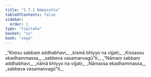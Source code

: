 ```yaml
---
title: "1.7.1 Nāmasutta"
tableOfContents: false
sidebar:
  order: 1
type: "tipitaka"
basket: "su"
book: "saga"
---
```



<DynamicBreadcrumb />

<Division number="61" book="saga" bookNo="12" page="36">

<Paragraph number="311" type="verses" book="saga">
_“Kiṃsu sabbaṃ addhabhavi,_  
_kismā bhiyyo na vijjati;_  
_Kissassu ekadhammassa,_  
_sabbeva vasamanvagū”ti._  

</Paragraph>

<Paragraph number="312" type="verses" book="saga">
_“Nāmaṃ sabbaṃ addhabhavi,_  
_nāmā bhiyyo na vijjati;_  
_Nāmassa ekadhammassa,_  
_sabbeva vasamanvagū”ti._
</Paragraph>
</Division>